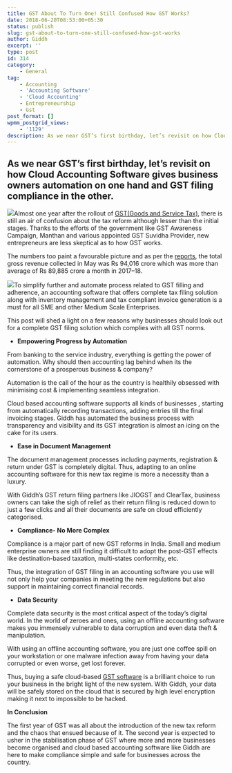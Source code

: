 ```yaml
---
title: GST About To Turn One! Still Confused How GST Works?
date: 2018-06-20T08:53:00+05:30
status: publish
slug: gst-about-to-turn-one-still-confused-how-gst-works
author: Giddh
excerpt: ''
type: post
id: 314
category:
    - General
tag:
    - Accounting
    - 'Accounting Software'
    - 'Cloud Accounting'
    - Entrepreneurship
    - Gst
post_format: []
wpmm_postgrid_views:
    - '1129'
description: As we near GST’s first birthday, let’s revisit on how Cloud Accounting Software gives business owners automation on one hand and GST filing 
---
```

**As we near GST’s first birthday, let’s revisit on how Cloud Accounting Software gives business owners automation on one hand and GST filing compliance in the other.**
------------------------------------------------------------------------------------------------------------------------------------------------------------------------

<img class="aligncenter size-large" src = "https://miro.medium.com/max/528/1*F8JnrE-rG885CoAn4ZANvA.jpeg" />Almost one year after the rollout of [GST(Goods and Service Tax)](https://giddh.com/blog/gst-compliance-with-giddh-enabling-easy-taxation-84e76ce69581), there is still an air of confusion about the tax reform although lesser than the initial stages. Thanks to the efforts of the government like GST Awareness Campaign, Manthan and various appointed GST Suvidha Provider, new entrepreneurs are less skeptical as to how GST works.

The numbers too paint a favourable picture and as per the [reports](https://www.bloombergquint.com/gst/2018/06/01/gst-collections-stay-above-average-at-rs-94000-crore-in-may), the total gross revenue collected in May was Rs 94,016 crore which was more than average of Rs 89,885 crore a month in 2017–18.

<img class="wp-block-image size-large" src = "https://miro.medium.com/max/818/1*W36VboJQSkQEeOfkf9Y0bg.jpeg" />To simplify further and automate process related to GST filling and adherence, an accounting software that offers complete tax filing solution along with inventory management and tax compliant invoice generation is a must for all SME and other Medium Scale Enterprises.

This post will shed a light on a few reasons why businesses should look out for a complete GST filing solution which complies with all GST norms.

- **Empowering Progress by Automation**

From banking to the service industry, everything is getting the power of automation. Why should then accounting lag behind when its the cornerstone of a prosperous business &amp; company?

Automation is the call of the hour as the country is healthily obsessed with minimising cost &amp; implementing seamless integration.

Cloud based accounting software supports all kinds of businesses , starting from automatically recording transactions, adding entries till the final invoicing stages. Giddh has automated the business process with transparency and visibility and its GST integration is almost an icing on the cake for its users.

- **Ease in Document Management**

The document management processes including payments, registration &amp; return under GST is completely digital. Thus, adapting to an online accounting software for this new tax regime is more a necessity than a luxury.

With Giddh’s GST return filing partners like JIOGST and ClearTax, business owners can take the sigh of relief as their return filing is reduced down to just a few clicks and all their documents are safe on cloud efficiently categorised.

- **Compliance- No More Complex**

Compliance is a major part of new GST reforms in India. Small and medium enterprise owners are still finding it difficult to adopt the post-GST effects like destination-based taxation, multi-states conformity, etc.

Thus, the integration of GST filing in an accounting software you use will not only help your companies in meeting the new regulations but also support in maintaining correct financial records.

- **Data Security**

Complete data security is the most critical aspect of the today’s digital world. In the world of zeroes and ones, using an offline accounting software makes you immensely vulnerable to data corruption and even data theft &amp; manipulation.

With using an offline accounting software, you are just one coffee spill on your workstation or one malware infection away from having your data corrupted or even worse, get lost forever.

Thus, buying a safe cloud-based [GST software](http://www.giddh.com/) is a brilliant choice to run your business in the bright light of the new system. With Giddh, your data will be safely stored on the cloud that is secured by high level encryption making it next to impossible to be hacked.

**In Conclusion**

The first year of GST was all about the introduction of the new tax reform and the chaos that ensued because of it. The second year is expected to usher in the stabilisation phase of GST where more and more businesses become organised and cloud based accounting software like Giddh are here to make compliance simple and safe for businesses across the country.